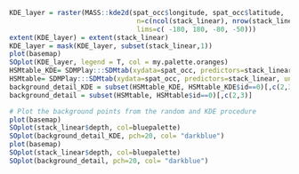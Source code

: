 ```r
KDE_layer = raster(MASS::kde2d(spat_occ$longitude, spat_occ$latitude,
                                n=c(ncol(stack_linear), nrow(stack_linear)),
                                lims=c( -180, 180, -80, -50))) 
extent(KDE_layer) = extent(stack_linear)
KDE_layer = mask(KDE_layer, subset(stack_linear,1)) 
plot(basemap)
SOplot(KDE_layer, legend = T, col = my.palette.oranges) 
HSMtable_KDE= SDMPlay:::SDMtab(xydata=spat_occ, predictors=stack_linear, unique.data=TRUE,same=TRUE, KDE=KDE_layer)
HSMtable= SDMPlay:::SDMtab(xydata=spat_occ, predictors=stack_linear, unique.data=TRUE,same=TRUE)
background_detail_KDE = subset(HSMtable_KDE, HSMtable_KDE$id==0)[,c(2,3)] 
background_detail = subset(HSMtable, HSMtable$id==0)[,c(2,3)] 
```

```r
# Plot the background points from the random and KDE procedure
plot(basemap)
SOplot(stack_linear$depth, col=bluepalette)
SOplot(background_detail_KDE, pch=20, col= "darkblue")
plot(basemap)
SOplot(stack_linear$depth, col=bluepalette)
SOplot(background_detail, pch=20, col= "darkblue")
```

